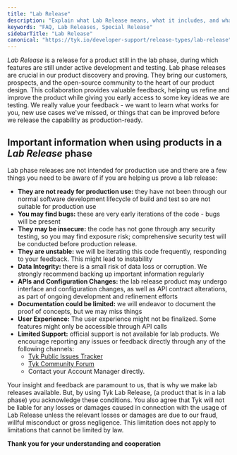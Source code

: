 ```yaml
---
title: "Lab Release"
description: "Explain what Lab Release means, what it includes, and what to expect"
keywords: "FAQ, Lab Releases, Special Release"
sidebarTitle: "Lab Release"
canonical: "https://tyk.io/developer-support/release-types/lab-release"
---
```


*Lab Release* is a release for a product still in the lab phase, during which features are still under active development and testing.
Lab phase releases are crucial in our product discovery and proving. They bring our customers, prospects, and the open-source community to the
heart of our product design. This collaboration provides valuable feedback, helping us refine and improve the product while giving you early
access to some key ideas we are testing. We really value your feedback - we want to learn what works for you, new use cases we've missed,
or things that can be improved before we release the capability as production-ready.

## Important information when using products in a *Lab Release* phase
Lab phase releases are not intended for production use and there are a few things you need to be aware of if you are 
helping us prove a lab release:
- **They are not ready for production use:** they have not been through our normal software development lifecycle of build and test so are 
not suitable for production use
- **You may find bugs:** these are very early iterations of the code - bugs will be present
- **They may be insecure:** the code has not gone through any security testing, so you may find exposure risk; comprehensive security test 
will be conducted before production release.
- **They are unstable:** we will be iterating this code frequently, responding to your feedback. This might lead to instability
- **Data Integrity:** there is a small risk of data loss or corruption. We strongly recommend backing up important information regularly
- **APIs and Configuration Changes:** the lab release product may undergo interface and configuration changes, as well as API contract alterations, 
as part of ongoing development and refinement efforts
- **Documentation could be limited:** we will endeavor to document the proof of concepts, but we may miss things
- **User Experience:** The user experience might not be finalized. Some features might only be accessible through API calls
- **Limited Support:** official support is not available for lab products. We encourage reporting any issues or feedback directly through any of the following channels: 
  - [Tyk Public Issues Tracker](https://github.com/TykTechnologies/tyk/issues/new/choose)
  - [Tyk Community Forum](https://community.tyk.io/)
  - Contact your Account Manager directly.
 
Your insight and feedback are paramount to us, that is why we make lab releases available. But, by using Tyk Lab Release, (a product that is in a lab phase) you acknowledge these conditions. You also agree that Tyk will not be liable for any losses or damages caused in connection with the usage of Lab Release unless the relevant losses or damages are due to our fraud, willful misconduct or gross negligence. This limitation does not apply to limitations that cannot be limited by law.

**Thank you for your understanding and cooperation**
